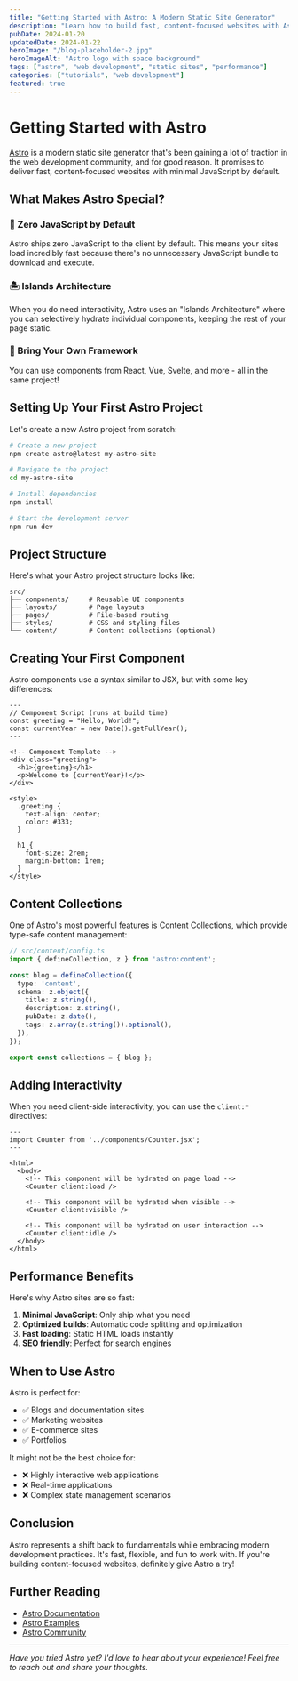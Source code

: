 ```yaml
---
title: "Getting Started with Astro: A Modern Static Site Generator"
description: "Learn how to build fast, content-focused websites with Astro, the modern static site generator that ships zero JavaScript by default."
pubDate: 2024-01-20
updatedDate: 2024-01-22
heroImage: "/blog-placeholder-2.jpg"
heroImageAlt: "Astro logo with space background"
tags: ["astro", "web development", "static sites", "performance"]
categories: ["tutorials", "web development"]
featured: true
---
```


# Getting Started with Astro

[Astro](https://astro.build) is a modern static site generator that's been gaining a lot of traction in the web development community, and for good reason. It promises to deliver fast, content-focused websites with minimal JavaScript by default.

## What Makes Astro Special?

### 🚀 Zero JavaScript by Default
Astro ships zero JavaScript to the client by default. This means your sites load incredibly fast because there's no unnecessary JavaScript bundle to download and execute.

### 🏝️ Islands Architecture
When you do need interactivity, Astro uses an "Islands Architecture" where you can selectively hydrate individual components, keeping the rest of your page static.

### 🔧 Bring Your Own Framework
You can use components from React, Vue, Svelte, and more - all in the same project!

## Setting Up Your First Astro Project

Let's create a new Astro project from scratch:

```bash
# Create a new project
npm create astro@latest my-astro-site

# Navigate to the project
cd my-astro-site

# Install dependencies
npm install

# Start the development server
npm run dev
```

## Project Structure

Here's what your Astro project structure looks like:

```
src/
├── components/     # Reusable UI components
├── layouts/        # Page layouts
├── pages/          # File-based routing
├── styles/         # CSS and styling files
└── content/        # Content collections (optional)
```

## Creating Your First Component

Astro components use a syntax similar to JSX, but with some key differences:

```astro
---
// Component Script (runs at build time)
const greeting = "Hello, World!";
const currentYear = new Date().getFullYear();
---

<!-- Component Template -->
<div class="greeting">
  <h1>{greeting}</h1>
  <p>Welcome to {currentYear}!</p>
</div>

<style>
  .greeting {
    text-align: center;
    color: #333;
  }
  
  h1 {
    font-size: 2rem;
    margin-bottom: 1rem;
  }
</style>
```

## Content Collections

One of Astro's most powerful features is Content Collections, which provide type-safe content management:

```typescript
// src/content/config.ts
import { defineCollection, z } from 'astro:content';

const blog = defineCollection({
  type: 'content',
  schema: z.object({
    title: z.string(),
    description: z.string(),
    pubDate: z.date(),
    tags: z.array(z.string()).optional(),
  }),
});

export const collections = { blog };
```

## Adding Interactivity

When you need client-side interactivity, you can use the `client:*` directives:

```astro
---
import Counter from '../components/Counter.jsx';
---

<html>
  <body>
    <!-- This component will be hydrated on page load -->
    <Counter client:load />
    
    <!-- This component will be hydrated when visible -->
    <Counter client:visible />
    
    <!-- This component will be hydrated on user interaction -->
    <Counter client:idle />
  </body>
</html>
```

## Performance Benefits

Here's why Astro sites are so fast:

1. **Minimal JavaScript**: Only ship what you need
2. **Optimized builds**: Automatic code splitting and optimization
3. **Fast loading**: Static HTML loads instantly
4. **SEO friendly**: Perfect for search engines

## When to Use Astro

Astro is perfect for:

- ✅ Blogs and documentation sites
- ✅ Marketing websites
- ✅ E-commerce sites
- ✅ Portfolios

It might not be the best choice for:

- ❌ Highly interactive web applications
- ❌ Real-time applications
- ❌ Complex state management scenarios

## Conclusion

Astro represents a shift back to fundamentals while embracing modern development practices. It's fast, flexible, and fun to work with. If you're building content-focused websites, definitely give Astro a try!

## Further Reading

- [Astro Documentation](https://docs.astro.build)
- [Astro Examples](https://github.com/withastro/astro/tree/main/examples)
- [Astro Community](https://astro.build/chat)

---

*Have you tried Astro yet? I'd love to hear about your experience! Feel free to reach out and share your thoughts.*
